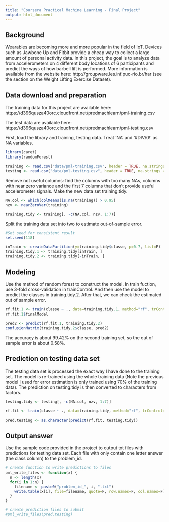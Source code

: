 ```yaml
---
title: "Coursera Practical Machine Learning - Final Project"
output: html_document
---
```

  
## Background

Wearables are becoming more and more popular in the field of IoT. Devices such as Jawbone Up and Fitbit provide a cheap way to collect a large amount of personal activity data. In this project, the goal is to analyze data from accelerometers on 4 different body locations of 6 participants and predict the ways of how barbell lift is performed. More information is available from the website here: http://groupware.les.inf.puc-rio.br/har (see the section on the Weight Lifting Exercise Dataset).

## Data download and preparation

The training data for this project are available here: https://d396qusza40orc.cloudfront.net/predmachlearn/pml-training.csv

The test data are available here: https://d396qusza40orc.cloudfront.net/predmachlearn/pml-testing.csv

First, load the library and training, testing data. Treat 'NA' and '#DIV/0!' as NA variables.  
```r
library(caret)
library(randomForest)

training <- read.csv("data/pml-training.csv", header = TRUE, na.strings = c("NA", "#DIV/0!"), stringsAsFactors = F)
testing <- read.csv("data/pml-testing.csv", header = TRUE, na.strings = c("NA", "#DIV/0!"), stringsAsFactors = F)
```

Remove not useful columns: find the columns with too many NAs, columns with near zero variance and the first 7 columns that don't provide useful accelerometer signals. Make the new data set training.tidy.
  
```r
NA.col <- which(colMeans(is.na(training)) > 0.95)
nzv <- nearZeroVar(training)

training.tidy <- training[, -c(NA.col, nzv, 1:7)]
```

Split the training data set into two to estimate out-of-sample error.

```r
#Set seed for consistent result
set.seed(118)

inTrain <- createDataPartition(y=training.tidy$classe, p=0.7, list=F)
training.tidy.1 <- training.tidy[inTrain, ]
training.tidy.2 <- training.tidy[-inTrain, ]
```

## Modeling

Use the method of random forest to construct the model. In train fuction, use 3-fold cross-validation in trainControl. And then use the model to predict the classes in training.tidy.2. After that, we can check the estimated out of sample error.

```r
rf.fit.1 <- train(classe ~ ., data=training.tidy.1, method="rf", trControl=trainControl(method="cv", number=3))
rf.fit.1$finalModel

pred2 <- predict(rf.fit.1, training.tidy.2)
confusionMatrix(training.tidy.2$classe, pred2)
```

The accuracy is about 99.42% on the second training set, so the out of sample error is about 0.58%.

## Prediction on testing data set

The testing data set is processed the exact way I have done to the training set. The model is re-trained using the whole training data (Note the previous model I used for error estimation is only trained using 70% of the training data). The prediction on testing.tidy is then converted to characters from factors.
  
```r
testing.tidy <- testing[, -c(NA.col, nzv, 1:7)]

rf.fit <- train(classe ~ ., data=training.tidy, method="rf", trControl=trainControl(method="cv", number=3))

pred.testing <- as.character(predict(rf.fit, testing.tidy))
```

## Output answer

Use the sample code provided in the project to output txt files with predictions for testing data set. Each file with only contain one letter answer (the class column) to the problem_id.
  
```r
# create function to write predictions to files
pml_write_files <- function(x) {
  n <- length(x)
  for(i in 1:n) {
    filename <- paste0("problem_id_", i, ".txt")
    write.table(x[i], file=filename, quote=F, row.names=F, col.names=F)
  }
}

# create prediction files to submit
#pml_write_files(pred.testing)
```
